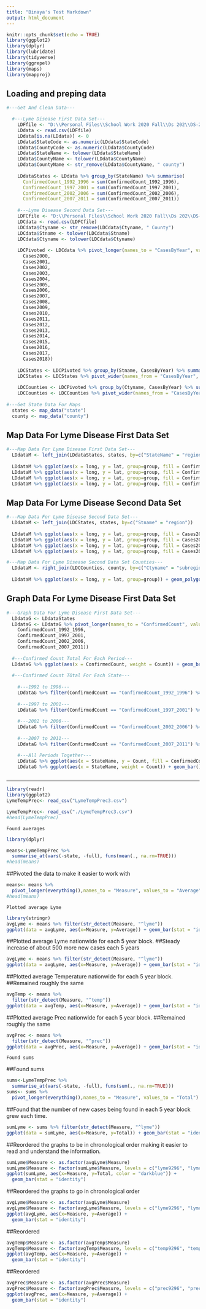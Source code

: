 ```yaml
---
title: "Binaya's Test Markdown"
output: html_document
---
```


```r
knitr::opts_chunk$set(echo = TRUE)
library(ggplot2)
library(dplyr)
library(lubridate)
library(tidyverse)
library(ggrepel)
library(maps)
library(mapproj)
```

## Loading and preping data

```r
#---Get And Clean Data---

  #---Lyme Disease First Data Set---
    LDFfile <- "D:\\Personal Files\\School Work 2020 Fall\\Ds 202\\DS-202-Final-Project\\Data sets\\LymeDisease_9211_county (1).csv"
    LDdata <- read.csv(LDFfile)
    LDdata[is.na(LDdata)] <- 0
    LDdata$StateCode <- as.numeric(LDdata$StateCode)
    LDdata$CountyCode <- as.numeric(LDdata$CountyCode)
    LDdata$StateName <- tolower(LDdata$StateName)
    LDdata$CountyName <- tolower(LDdata$CountyName)
    LDdata$CountyName <- str_remove(LDdata$CountyName, " county")
    
    LDdataStates <- LDdata %>% group_by(StateName) %>% summarise(
      ConfirmedCount_1992_1996 = sum(ConfirmedCount_1992_1996),
      ConfirmedCount_1997_2001 = sum(ConfirmedCount_1997_2001),
      ConfirmedCount_2002_2006 = sum(ConfirmedCount_2002_2006),
      ConfirmedCount_2007_2011 = sum(ConfirmedCount_2007_2011))
  
    #---Lyme Disease Second Data Set---
    LDFCfile <- "D:\\Personal Files\\School Work 2020 Fall\\Ds 202\\DS-202-Final-Project\\Data sets\\LD-Case-Counts-by-County-00-18.csv"
    LDCdata <- read.csv(LDFCfile)
    LDCdata$Ctyname <- str_remove(LDCdata$Ctyname, " County")
    LDCdata$Stname <- tolower(LDCdata$Stname)
    LDCdata$Ctyname <- tolower(LDCdata$Ctyname)
    
    LDCPivoted <- LDCdata %>% pivot_longer(names_to = "CasesByYear", values_to = "Count", cols = c(
      Cases2000, 
      Cases2001,
      Cases2002,
      Cases2003,
      Cases2004, 
      Cases2005,
      Cases2006,
      Cases2007,
      Cases2008, 
      Cases2009,
      Cases2010,
      Cases2011,
      Cases2012, 
      Cases2013,
      Cases2014,
      Cases2015,
      Cases2016,
      Cases2017,
      Cases2018))
    
    LDCStates <- LDCPivoted %>% group_by(Stname, CasesByYear) %>% summarise(CasesTotal = sum(Count))
    LDCStates <- LDCStates %>% pivot_wider(names_from = "CasesByYear", values_from = "CasesTotal")
    
    LDCCounties <- LDCPivoted %>% group_by(Ctyname, CasesByYear) %>% summarise(CasesTotal = sum(Count))
    LDCCounties <- LDCCounties %>% pivot_wider(names_from = "CasesByYear", values_from = "CasesTotal")
    
#---Get State Data For Maps
  states <- map_data("state")
  county <- map_data("county")
```

## Map Data For Lyme Disease First Data Set

```r
#---Map Data For Lyme Disease First Data Set---
  LDdataM <- left_join(LDdataStates, states, by=c("StateName" = "region"))
  
  LDdataM %>% ggplot(aes(x = long, y = lat, group=group, fill = ConfirmedCount_1992_1996)) + geom_polygon(color = "grey") + coord_map()
  LDdataM %>% ggplot(aes(x = long, y = lat, group=group, fill = ConfirmedCount_1997_2001)) + geom_polygon(color = "grey") + coord_map()
  LDdataM %>% ggplot(aes(x = long, y = lat, group=group, fill = ConfirmedCount_2002_2006)) + geom_polygon(color = "grey") + coord_map()
  LDdataM %>% ggplot(aes(x = long, y = lat, group=group, fill = ConfirmedCount_2007_2011)) + geom_polygon(color = "grey") + coord_map()

```

## Map Data For Lyme Disease Second Data Set

```r
#---Map Data For Lyme Disease Second Data Set---
  LDdataM <- left_join(LDCStates, states, by=c("Stname" = "region"))
  
  LDdataM %>% ggplot(aes(x = long, y = lat, group=group, fill = Cases2000)) + geom_polygon(color = NA) + coord_map()
  LDdataM %>% ggplot(aes(x = long, y = lat, group=group, fill = Cases2006)) + geom_polygon(color = NA) + coord_map()
  LDdataM %>% ggplot(aes(x = long, y = lat, group=group, fill = Cases2011)) + geom_polygon(color = NA) + coord_map()
  LDdataM %>% ggplot(aes(x = long, y = lat, group=group, fill = Cases2018)) + geom_polygon(color = NA) + coord_map()

```

```r
#---Map Data For Lyme Disease Second Data Set Counties---
  LDdataM <- right_join(LDCCounties, county, by=c("Ctyname" = "subregion"))
  
  LDdataM %>% ggplot(aes(x = long, y = lat, group=group)) + geom_polygon(data = LDdataM, aes(fill = Cases2018)) + coord_map()

```

## Graph Data For Lyme Disease First Data Set

```r
#---Graph Data For Lyme Disease First Data Set---
  LDdataG <- LDdataStates
  LDdataG <- LDdataG %>% pivot_longer(names_to = "ConfirmedCount", values_to = "Count", cols = c(
    ConfirmedCount_1992_1996, 
    ConfirmedCount_1997_2001, 
    ConfirmedCount_2002_2006, 
    ConfirmedCount_2007_2011))
  
  #---Confirmed Count Total For Each Period---
  LDdataG %>% ggplot(aes(x = ConfirmedCount, weight = Count)) + geom_bar() + theme(axis.text.x=element_text(angle = -90, vjust = 0.5)) + ggtitle("Confirmed Cases Sum by Period")
  
  #---Confirmed Count TOtal For Each State---
  
    #---1992 to 1996---
    LDdataG %>% filter(ConfirmedCount == "ConfirmedCount_1992_1996") %>% ggplot(aes(x = StateName, y = Count)) + geom_bar(position = 'dodge', stat='identity') + theme(axis.text.x=element_text(angle = -90, vjust = 0.5)) + ggtitle("Confirmed Cases from 1992-1996") + geom_text(aes(label=Count), position=position_dodge(width=0.9), vjust=-0.25, size = 2)
    
    #---1997 to 2001---
    LDdataG %>% filter(ConfirmedCount == "ConfirmedCount_1997_2001") %>% ggplot(aes(x = StateName, y = Count)) + geom_bar(position = 'dodge', stat='identity') + theme(axis.text.x=element_text(angle = -90, vjust = 0.5)) + ggtitle("Confirmed Cases from 1997-2001") + geom_text(aes(label=Count), position=position_dodge(width=0.9), vjust=-0.25, size = 2)
    
    #---2002 to 2006---
    LDdataG %>% filter(ConfirmedCount == "ConfirmedCount_2002_2006") %>% ggplot(aes(x = StateName, y = Count)) + geom_bar(position = 'dodge', stat='identity') + theme(axis.text.x=element_text(angle = -90, vjust = 0.5)) + ggtitle("Confirmed Cases from 2002-2006") + geom_text(aes(label=Count), position=position_dodge(width=0.9), vjust=-0.25, size = 2)
    
    #---2007 to 2011---
    LDdataG %>% filter(ConfirmedCount == "ConfirmedCount_2007_2011") %>% ggplot(aes(x = StateName, y = Count)) + geom_bar(position = 'dodge', stat='identity') + theme(axis.text.x=element_text(angle = -90, vjust = 0.5)) + ggtitle("Confirmed Cases from 2007-2011") + geom_text(aes(label=Count), position=position_dodge(width=0.9), vjust=-0.25, size = 2)

    #---All Periods Together---
    LDdataG %>% ggplot(aes(x = StateName, y = Count, fill = ConfirmedCount)) + geom_bar(stat = "identity", position = 'dodge') + theme(axis.text.x=element_text(angle = -90, vjust = 0.5)) + ggtitle("Confirmed Cases By State and Period")
    LDdataG %>% ggplot(aes(x = StateName, weight = Count)) + geom_bar() + theme(axis.text.x=element_text(angle = -90, vjust = 0.5)) + facet_wrap(~ConfirmedCount)
  
```













-------------------






























```r
library(readr)
library(ggplot2)
LymeTempPrec<- read_csv("LymeTempPrec3.csv")
```
```r
LymeTempPrec<- read_csv("./LymeTempPrec3.csv")
#head(LymeTempPrec)
```

    Found averages

```r

library(dplyr)

means<-LymeTempPrec %>%
  summarise_at(vars(-state, -full), funs(mean(., na.rm=TRUE)))
#head(means)
```

##Pivoted the data to make it easier to work with

```r

means<- means %>%
  pivot_longer(everything(),names_to = "Measure", values_to = "Average")
#head(means)
```

    
    Plotted average Lyme

```r
library(stringr)
avgLyme <- means %>% filter(str_detect(Measure, "^lyme"))
ggplot(data = avgLyme, aes(x=Measure, y=Average)) + geom_bar(stat = "identity")
```


##Plotted average Lyme nationwide for each 5 year block.
##Steady increase of about 500 more new cases each 5 years

```r
avgLyme <- means %>% filter(str_detect(Measure, "^lyme"))
ggplot(data = avgLyme, aes(x=Measure, y=Average)) + geom_bar(stat = "identity")
```

##Plotted average Temperature nationwide for each 5 year block.
##Remained roughly the same

```r
avgTemp <- means %>%
  filter(str_detect(Measure, "^temp"))
ggplot(data = avgTemp, aes(x=Measure, y=Average)) + geom_bar(stat = "identity")
```


##Plotted average Prec nationwide for each 5 year block.
##Remained roughly the same

```r
avgPrec <- means %>%
  filter(str_detect(Measure, "^prec"))
ggplot(data = avgPrec, aes(x=Measure, y=Average)) + geom_bar(stat = "identity")
```

    Found sums
    

##Found sums

```r
sums<-LymeTempPrec %>%
  summarise_at(vars(-state, -full), funs(sum(., na.rm=TRUE)))
sums<- sums %>%
  pivot_longer(everything(),names_to = "Measure", values_to = "Total")
```
##Found that the number of new cases being found in each 5 year block grew each time.
```r
sumLyme <- sums %>% filter(str_detect(Measure, "^lyme"))
ggplot(data = sumLyme, aes(x=Measure, y=Total)) + geom_bar(stat = "identity")
```


##Reordered the graphs to be in chronological order making it easier to read and understand the information.

```r
sumLyme$Measure <- as.factor(avgLyme$Measure)
sumLyme$Measure <- factor(sumLyme$Measure, levels = c("lyme9296", "lyme9701", "lyme0206", "lyme0711"))
ggplot(sumLyme, aes(x=Measure, y=Total, color = "darkblue")) +
  geom_bar(stat = "identity")
```




##Reordered the graphs to go in chronological order

```r
avgLyme$Measure <- as.factor(avgLyme$Measure)
avgLyme$Measure <- factor(avgLyme$Measure, levels = c("lyme9296", "lyme9701", "lyme0206", "lyme0711"))
ggplot(avgLyme, aes(x=Measure, y=Average)) +
  geom_bar(stat = "identity")
```

##Reordered
```r
avgTemp$Measure <- as.factor(avgTemp$Measure)
avgTemp$Measure <- factor(avgTemp$Measure, levels = c("temp9296", "temp9701", "temp0206", "temp0711"))
ggplot(avgTemp, aes(x=Measure, y=Average)) +
  geom_bar(stat = "identity")
```

##Reordered
```r
avgPrec$Measure <- as.factor(avgPrec$Measure)
avgPrec$Measure <- factor(avgPrec$Measure, levels = c("prec9296", "prec9701", "prec0206", "prec0711"))
ggplot(avgPrec, aes(x=Measure, y=Average)) +
  geom_bar(stat = "identity")
```

















